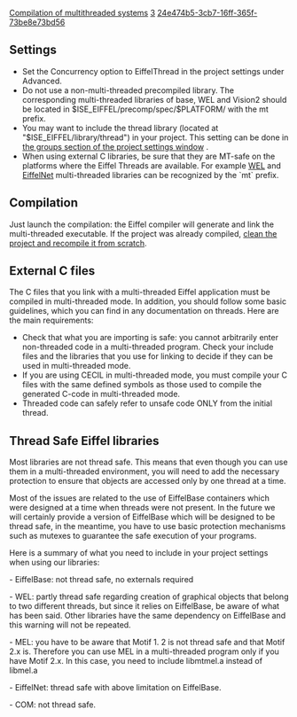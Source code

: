 [[Property:title|Compilation of multithreaded systems]]
[[Property:weight|3]]
[[Property:uuid|24e474b5-3cb7-16ff-365f-73be8e73bd56]]
{{UpdateNeeded}}


{{ReviewRequested}}


==Settings==
* Set the Concurrency option to EiffelThread in the project settings under Advanced. 
* Do not use a non-multi-threaded precompiled library. The corresponding multi-threaded libraries of base, WEL and Vision2 should be located in $ISE_EIFFEL/precomp/spec/$PLATFORM/ with the mt prefix. 
* You may want to include the thread library (located at "$ISE_EIFFEL/library/thread") in your project. This setting can be done in [[Group Options| the groups section of the project settings window]] . 
* When using external C libraries, be sure that they are MT-safe on the platforms where the Eiffel Threads are available. For example [[WEL]]  and [[EiffelNet]] multi-threaded libraries can be recognized by the `mt` prefix. 

==Compilation==

Just launch the compilation: the Eiffel compiler will generate and link the multi-threaded executable. If the project was already compiled, [[Clean compile|clean the project and recompile it from scratch]].

==External C files==

The C files that you link with a multi-threaded Eiffel application must be compiled in multi-threaded mode. In addition, you should follow some basic guidelines, which you can find in any documentation on threads. Here are the main requirements:
* Check that what you are importing is safe: you cannot arbitrarily enter non-threaded code in a multi-threaded program. Check your include files and the libraries that you use for linking to decide if they can be used in multi-threaded mode. 
* If you are using CECIL in multi-threaded mode, you must compile your C files with the same defined symbols as those used to compile the generated C-code in multi-threaded mode. 
* Threaded code can safely refer to unsafe code ONLY from the initial thread. 

{{note|If you use the libraries EiffelNet and MEL in multi-threaded mode, you should use libmtnet. a and libmtmel. a. When using MEL, you have to be aware that Motif 1. 2 is not threaded-safe (i.e not reentrant). Motif 2. x is threaded-safe.}}

==Thread Safe Eiffel libraries==

Most libraries are not thread safe. This means that even though you can use them in a multi-threaded environment, you will need to add the necessary protection to ensure that objects are accessed only by one thread at a time. 

Most of the issues are related to the use of EiffelBase containers which were designed at a time when threads were not present. In the future we will certainly provide a version of EiffelBase which will be designed to be thread safe, in the meantime, you have to use basic protection mechanisms such as mutexes to guarantee the safe execution of your programs. 

Here is a summary of what you need to include in your project settings when using our libraries:

- EiffelBase: not thread safe, no externals required

- WEL: partly thread safe regarding creation of graphical objects that belong to two different threads, but since it relies on EiffelBase, be aware of what has been said. Other libraries have the same dependency on EiffelBase and this warning will not be repeated.

- MEL: you have to be aware that Motif 1. 2 is not thread safe and that Motif 2.x is. Therefore you can use MEL in a multi-threaded program only if you have Motif 2.x. In this case, you need to include libmtmel.a instead of libmel.a

- EiffelNet: thread safe with above limitation on EiffelBase.

- COM: not thread safe. 




